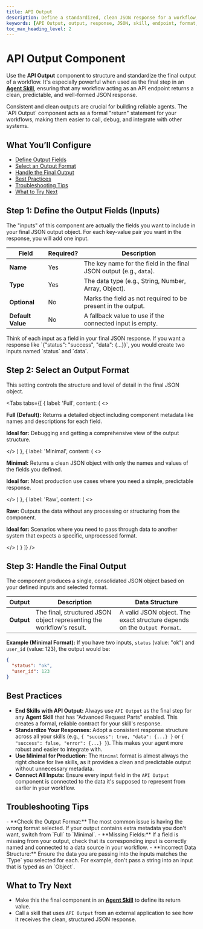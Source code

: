 ```yaml
---
title: API Output
description: Define a standardized, clean JSON response for a workflow, especially for skills acting as API endpoints.
keywords: [API Output, output, response, JSON, skill, endpoint, format, result]
toc_max_heading_level: 2
---
```


# API Output Component

Use the **API Output** component to structure and standardize the final output of a workflow. It's especially powerful when used as the final step in an **[Agent Skill](/docs/agent-studio/components/base/agent-skill)**, ensuring that any workflow acting as an API endpoint returns a clean, predictable, and well-formed JSON response.

<InfoCallout title="Why this matters">
Consistent and clean outputs are crucial for building reliable agents. The `API Output` component acts as a formal "return" statement for your workflows, making them easier to call, debug, and integrate with other systems.
</InfoCallout>

<Spacer size="md" />

## What You’ll Configure

- [Define Output Fields](#step-1-define-the-output-fields-inputs)
- [Select an Output Format](#step-2-select-an-output-format)
- [Handle the Final Output](#step-3-handle-the-final-output)
- [Best Practices](#best-practices)
- [Troubleshooting Tips](#troubleshooting-tips)
- [What to Try Next](#what-to-try-next)

<Spacer size="md" />

## Step 1: Define the Output Fields (Inputs)

The "inputs" of this component are actually the fields you want to include in your final JSON output object. For each key-value pair you want in the response, you will add one input.

| Field           | Required?                   | Description                                                       |
|-----------------|-----------------------------|-------------------------------------------------------------------|
| **Name** | <Badge type="required">Yes</Badge> | The key name for the field in the final JSON output (e.g., `data`). |
| **Type** | <Badge type="required">Yes</Badge> | The data type (e.g., String, Number, Array, Object).              |
| **Optional** | <Badge type="optional">No</Badge>  | Marks the field as not required to be present in the output.      |
| **Default Value** | <Badge type="optional">No</Badge>  | A fallback value to use if the connected input is empty.          |

<TipCallout title="Structuring a Response">
Think of each input as a field in your final JSON response. If you want a response like `{"status": "success", "data": {...}}`, you would create two inputs named `status` and `data`.
</TipCallout>

<Arcade src="https://demo.arcade.software/BDTiFUzkoQo0nVtWLfI1?embed&embed_mobile=tab&embed_desktop=inline&show_copy_link=true" title="API Output | SmythOS"/>

<Spacer size="md" />

## Step 2: Select an Output Format

This setting controls the structure and level of detail in the final JSON object.

<Tabs
  tabs={[
    {
      label: 'Full',
      content: (
        <>
          <p><strong>Full (Default):</strong> Returns a detailed object including component metadata like names and descriptions for each field.</p>
          <p><strong>Ideal for:</strong> Debugging and getting a comprehensive view of the output structure.</p>
        </>
      )
    },
    {
      label: 'Minimal',
      content: (
        <>
          <p><strong>Minimal:</strong> Returns a clean JSON object with only the names and values of the fields you defined.</p>
          <p><strong>Ideal for:</strong> Most production use cases where you need a simple, predictable response.</p>
        </>
      )
    },
    {
      label: 'Raw',
      content: (
        <>
          <p><strong>Raw:</strong> Outputs the data without any processing or structuring from the component.</p>
          <p><strong>Ideal for:</strong> Scenarios where you need to pass through data to another system that expects a specific, unprocessed format.</p>
        </>
      )
    }
  ]}
/>

<Spacer size="md" />

## Step 3: Handle the Final Output

The component produces a single, consolidated JSON object based on your defined inputs and selected format.

| Output   | Description                                           | Data Structure                                                 |
|----------|-------------------------------------------------------|----------------------------------------------------------------|
| **Output** | The final, structured JSON object representing the workflow's result. | A valid JSON object. The exact structure depends on the `Output Format`. |

**Example (Minimal Format):**
If you have two inputs, `status` (value: "ok") and `user_id` (value: 123), the output would be:
```json
{
  "status": "ok",
  "user_id": 123
}
```

<Spacer size="md" />

## Best Practices

- **End Skills with API Output:** Always use `API Output` as the final step for any **Agent Skill** that has "Advanced Request Parts" enabled. This creates a formal, reliable contract for your skill's response.
- **Standardize Your Responses:** Adopt a consistent response structure across all your skills (e.g., `{ "success": true, "data": {...} }` or `{ "success": false, "error": {...} }`). This makes your agent more robust and easier to integrate with.
- **Use Minimal for Production:** The `Minimal` format is almost always the right choice for live skills, as it provides a clean and predictable output without unnecessary metadata.
- **Connect All Inputs:** Ensure every input field in the `API Output` component is connected to the data it's supposed to represent from earlier in your workflow.

<Spacer size="md" />

## Troubleshooting Tips

<InfoCallout title="If your output is incorrect...">
- **Check the Output Format:** The most common issue is having the wrong format selected. If your output contains extra metadata you don't want, switch from `Full` to `Minimal`.
- **Missing Fields:** If a field is missing from your output, check that its corresponding input is correctly named and connected to a data source in your workflow.
- **Incorrect Data Structure:** Ensure the data you are passing into the inputs matches the `Type` you selected for each. For example, don't pass a string into an input that is typed as an `Object`.
</InfoCallout>

<Spacer size="md" />

## What to Try Next

- Make this the final component in an **[Agent Skill](/docs/agent-studio/components/base/agent-skill)** to define its return value.
- Call a skill that uses `API Output` from an external application to see how it receives the clean, structured JSON response.
